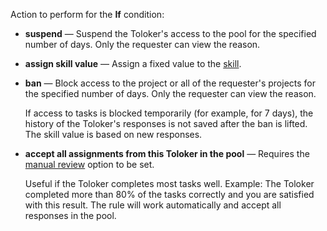 Action to perform for the **If** condition:

- **suspend** — Suspend the Toloker's access to the pool for the specified number of days. Only the requester can view the reason.

- **assign skill value** — Assign a fixed value to the [skill](/docs/guide/nav).

- **ban** — Block access to the project or all of the requester's projects for the specified number of days. Only the requester can view the reason.

    If access to tasks is blocked temporarily (for example, for 7 days), the history of the Toloker's responses is not saved after the ban is lifted. The skill value is based on new responses.

- **accept all assignments from this Toloker in the pool** — Requires the [manual review](/docs/guide/offline-accept) option to be set.

    Useful if the Toloker completes most tasks well. Example: The Toloker completed more than 80% of the tasks correctly and you are satisfied with this result. The rule will work automatically and accept all responses in the pool.
